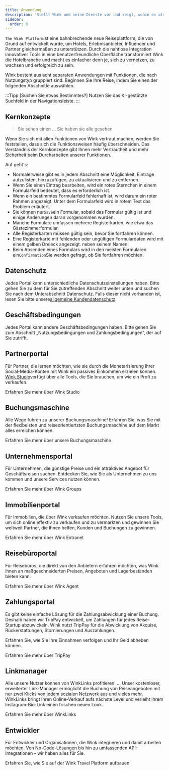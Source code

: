 ```yaml
---
title: Anwendung
description: 'Stellt Wink und seine Dienste vor und zeigt, wohin es als Nächstes geht.'
sidebar:
  order: 0
---
```


`The Wink Platform`ist eine bahnbrechende neue Reiseplattform, die von Grund auf entwickelt wurde, um Hotels, Erlebnisanbieter, Influencer und Partner gleichermaßen zu unterstützen. Durch die nahtlose Integration innovativer Tools in eine benutzerfreundliche Oberfläche transformiert Wink die Hotelbranche und macht es einfacher denn je, sich zu vernetzen, zu wachsen und erfolgreich zu sein.

Wink besteht aus acht separaten Anwendungen mit Funktionen, die nach Nutzungstyp gruppiert sind.
Beginnen Sie Ihre Reise, indem Sie einen der folgenden Abschnitte auswählen.

:::Tipp \[Suchen Sie etwas Bestimmtes?]
Nutzen Sie das KI-gestützte Suchfeld in der Navigationsleiste.
:::

## Kernkonzepte

> Sie sehen einen ... Sie haben sie alle gesehen

Wenn Sie sich mit allen Funktionen von Wink vertraut machen, werden Sie feststellen, dass sich die Funktionsweisen häufig überschneiden.
Das Verständnis der Kernkonzepte gibt Ihnen mehr Vertrautheit und mehr Sicherheit beim Durcharbeiten unserer Funktionen.

Auf geht's:

* Normalerweise gibt es in jedem Abschnitt eine Möglichkeit, Einträge aufzulisten, hinzuzufügen, zu aktualisieren und zu entfernen.
* Wenn Sie einen Eintrag bearbeiten, wird ein rotes Sternchen<Badge text="*" variant="danger" size="large" />
  in einem Formularfeld bedeutet, dass es erforderlich ist.
* Wenn ein bestimmtes Formularfeld fehlerhaft ist, wird darum ein roter Rahmen angezeigt. Unter dem Formularfeld wird in rotem Text das Problem erläutert.
* Sie können nur`Save`ein Formular, sobald das Formular gültig ist und einige Änderungen daran vorgenommen wurden.
* Manche Formulare umfassen mehrere Registerkarten, wie etwa das Gästezimmerformular.
* Alle Registerkarten müssen gültig sein, bevor Sie fortfahren können.
* Eine Registerkarte mit fehlenden oder ungültigen Formulardaten wird mit einem gelben Dreieck angezeigt.<Badge text="⚠️" variant="caution" size="large" />
  neben seinem Namen.
* Beim Absenden eines Formulars wird in den meisten Formularen ein`Confirmation`Sie werden gefragt, ob Sie fortfahren möchten.

## Datenschutz

Jedes Portal kann unterschiedliche Datenschutzeinstellungen haben. Bitte gehen Sie zu dem für Sie zutreffenden Abschnitt weiter unten und suchen Sie nach dem Unterabschnitt Datenschutz. Falls dieser nicht vorhanden ist, lesen Sie bitte unsere[allgemeine Kundendatenschutz](/booking-engine/privacy).

## Geschäftsbedingungen

Jedes Portal kann andere Geschäftsbedingungen haben. Bitte gehen Sie zum Abschnitt „Nutzungsbedingungen und Zahlungsbedingungen“, der auf Sie zutrifft.

## Partnerportal

Für Partner, die lernen möchten, wie sie durch die Monetarisierung ihrer Social-Media-Konten mit Wink ein passives Einkommen erzielen können.
[Wink Studio](https://studio.wink.travel)verfügt über alle Tools, die Sie brauchen, um wie ein Profi zu verkaufen.

<LinkButton href="/studio/what-is-studio">
  Erfahren Sie mehr über Wink Studio
</LinkButton>


## Buchungsmaschine

Alle Wege führen zu unserer Buchungsmaschine! Erfahren Sie, was Sie mit der flexibelsten und reiseorientiertsten Buchungsmaschine auf dem Markt alles erreichen können.

<LinkButton href="/booking-engine/in-a-nutshell">
  Erfahren Sie mehr über unsere Buchungsmaschine
</LinkButton>


## Unternehmensportal

Für Unternehmen, die günstige Preise und ein attraktives Angebot für Geschäftsreisen suchen. Entdecken Sie, wie Sie als Unternehmen zu uns kommen und unsere Services nutzen können.

<LinkButton href="/corporate/what-is-group">
  Erfahren Sie mehr über Wink Groups
</LinkButton>


## Immobilienportal

Für Immobilien, die über Wink verkaufen möchten. Nutzen Sie unsere Tools, um sich online effektiv zu verkaufen und zu vermarkten und gewinnen Sie weltweit Partner, die Ihnen helfen, Kunden und Buchungen zu gewinnen.

<LinkButton href="/extranet/what-is-extranet">
  Erfahren Sie mehr über Wink Extranet
</LinkButton>


## Reisebüroportal

Für Reisebüros, die direkt von den Anbietern erfahren möchten, was Wink ihnen an maßgeschneiderten Preisen, Angeboten und Lagerbeständen bieten kann.

<LinkButton href="/travel-agent/what-is-agent">
  Erfahren Sie mehr über Wink Agent
</LinkButton>


## Zahlungsportal

Es gibt keine einfache Lösung für die Zahlungsabwicklung einer Buchung. Deshalb haben wir TripPay entwickelt, um Zahlungen für jedes Reise-Startup abzuwickeln. Wink nutzt TripPay für die Abwicklung von Akquise, Rückerstattungen, Stornierungen und Auszahlungen.

Erfahren Sie, wie Sie Ihre Einnahmen verfolgen und Ihr Geld abheben können.

<LinkButton href="/payment/what-is-trip-pay">
  Erfahren Sie mehr über TripPay
</LinkButton>


## Linkmanager

Alle unsere Nutzer können von WinkLinks profitieren! ... Unser kostenloser, erweiterter Link-Manager ermöglicht die Buchung von Reiseangeboten mit nur zwei Klicks von jedem sozialen Netzwerk aus und vieles mehr.
WinkLinks bringt Ihren Online-Verkauf aufs nächste Level und verleiht Ihrem Instagram-Bio-Link einen frischen neuen Look.

<LinkButton href="/link-manager/wink-links">
  Erfahren Sie mehr über WinkLinks
</LinkButton>


## Entwickler

Für Entwickler und Organisationen, die Wink integrieren und damit arbeiten möchten. Von No-Code-Lösungen bis hin zu umfassenden API-Integrationen – wir haben alles für Sie.

<LinkButton href="/developers/build-on-wink">
  Erfahren Sie, wie Sie auf der Wink Travel Platform aufbauen
</LinkButton>

